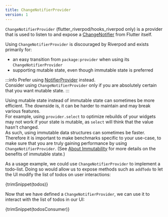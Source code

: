 ```yaml
---
title: ChangeNotifierProvider
version: 1
---
```



`ChangeNotifierProvider` (flutter_riverpod/hooks_riverpod only) is a provider that
is used to listen to and expose a [ChangeNotifier] from Flutter itself.

Using `ChangeNotifierProvider` is discouraged by Riverpod and exists primarily for:

- an easy transition from `package:provider` when using its `ChangeNotifierProvider`
- supporting mutable state, even though immutable state is preferred

:::info
Prefer using [NotifierProvider] instead.  
Consider using `ChangeNotifierProvider` only if you are absolutely certain
that you want mutable state.
:::

Using mutable state instead of immutable state can sometimes be more efficient.
The downside is, it can be harder to maintain and may break various features.  
For example, using `provider.select` to optimize rebuilds of your widgets
may not work if your state is mutable, as `select` will think that the value
hasn't changed.  
As such, using immutable data structures can sometimes be faster. Therefore
it is important to make benchmarks specific to your use-case, to make sure
that you are truly gaining performance by using `ChangeNotifierProvider`.
(See [About Immutability](/docs/immutability) for more details on
the benefits of immutable state.)

As a usage example, we could use `ChangeNotifierProvider` to implement a todo-list.
Doing so would allow us to expose methods such as `addTodo` to let the UI
modify the list of todos on user interactions:

<CodeBlock>{trimSnippet(todos)}</CodeBlock>

Now that we have defined a `ChangeNotifierProvider`, we can use it to interact
with the list of todos in our UI:

<CodeBlock>{trimSnippet(todosConsumer)}</CodeBlock>

[state_notifier]: https://pub.dev/packages/state_notifier
[statenotifierprovider]: ./state_notifier_provider
[notifierprovider]: ./notifier_provider
[changenotifier]: https://api.flutter.dev/flutter/foundation/ChangeNotifier-class.html
[provider]: ./provider
[futureprovider]: ./future_provider
